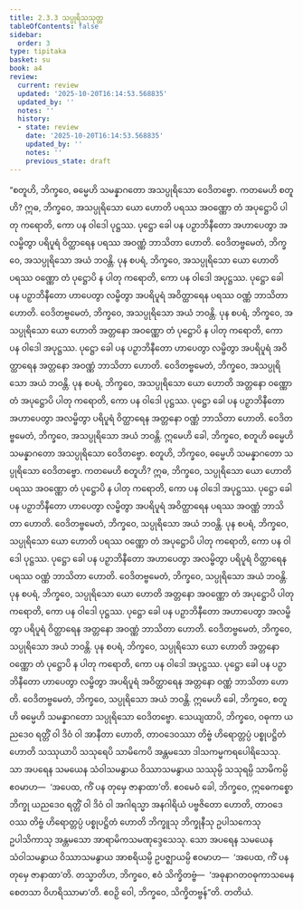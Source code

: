 ```yaml
---
title: 2.3.3 သပ္ပုရိသသုတ္တ
tableOfContents: false
sidebar:
  order: 3
type: tipitaka
basket: su
book: a4
review:
  current: review
  updated: '2025-10-20T16:14:53.568835'
  updated_by: ''
  notes: ''
  history:
  - state: review
    date: '2025-10-20T16:14:53.568835'
    updated_by: ''
    notes: ''
    previous_state: draft
---
```



<DynamicBreadcrumb />


<ReviewStatus review={frontmatter.review} showDetails={true} />

<HypothesisAnnotation frontmatter={frontmatter} />

<Division number="73" book="a4" e="ch" v="15" p="389">

<Paragraph number="527" book="a4">
“စတူဟိ, ဘိက္ခဝေ, ဓမ္မေဟိ သမန္နာဂတော အသပ္ပုရိသော ဝေဒိတဗ္ဗော. ကတမေဟိ စတူဟိ? ဣဓ, ဘိက္ခဝေ, အသပ္ပုရိသော ယော ဟောတိ ပရဿ အဝဏ္ဏော တံ အပုဋ္ဌောပိ ပါတု ကရောတိ, ကော ပန ဝါဒေါ ပုဋ္ဌဿ. ပုဋ္ဌော ခေါ ပန ပဉှာဘိနီတော အဟာပေတွာ အလမ္ဗိတွာ ပရိပူရံ ဝိတ္ထာရေန ပရဿ အဝဏ္ဏံ ဘာသိတာ ဟောတိ. ဝေဒိတဗ္ဗမေတံ, ဘိက္ခဝေ, အသပ္ပုရိသော အယံ ဘဝန္တိ.
</Paragraph>

<Paragraph number="528" book="a4">
ပုန စပရံ, ဘိက္ခဝေ, အသပ္ပုရိသော ယော ဟောတိ ပရဿ ဝဏ္ဏော တံ ပုဋ္ဌောပိ န ပါတု ကရောတိ, ကော ပန ဝါဒေါ အပုဋ္ဌဿ. ပုဋ္ဌော ခေါ ပန ပဉှာဘိနီတော ဟာပေတွာ လမ္ဗိတွာ အပရိပူရံ အဝိတ္ထာရေန ပရဿ ဝဏ္ဏံ ဘာသိတာ ဟောတိ. ဝေဒိတဗ္ဗမေတံ, ဘိက္ခဝေ, အသပ္ပုရိသော အယံ ဘဝန္တိ.
</Paragraph>

<Paragraph number="529" book="a4">
ပုန စပရံ, ဘိက္ခဝေ, အသပ္ပုရိသော ယော ဟောတိ အတ္တနော အဝဏ္ဏော တံ ပုဋ္ဌောပိ န ပါတု ကရောတိ, ကော ပန ဝါဒေါ အပုဋ္ဌဿ. ပုဋ္ဌော ခေါ ပန ပဉှာဘိနီတော ဟာပေတွာ လမ္ဗိတွာ အပရိပူရံ အဝိတ္ထာရေန အတ္တနော အဝဏ္ဏံ ဘာသိတာ ဟောတိ. ဝေဒိတဗ္ဗမေတံ, ဘိက္ခဝေ, အသပ္ပုရိသော အယံ ဘဝန္တိ.
</Paragraph>

<Paragraph number="530" book="a4">
ပုန စပရံ, ဘိက္ခဝေ, အသပ္ပုရိသော ယော ဟောတိ အတ္တနော ဝဏ္ဏော တံ အပုဋ္ဌောပိ ပါတု ကရောတိ, ကော ပန ဝါဒေါ ပုဋ္ဌဿ. ပုဋ္ဌော ခေါ ပန ပဉှာဘိနီတော အဟာပေတွာ အလမ္ဗိတွာ ပရိပူရံ ဝိတ္ထာရေန အတ္တနော ဝဏ္ဏံ ဘာသိတာ ဟောတိ. ဝေဒိတဗ္ဗမေတံ, ဘိက္ခဝေ, အသပ္ပုရိသော အယံ ဘဝန္တိ. ဣမေဟိ ခေါ, ဘိက္ခဝေ, စတူဟိ ဓမ္မေဟိ သမန္နာဂတော အသပ္ပုရိသော ဝေဒိတဗ္ဗော.
</Paragraph>

<Paragraph number="531" book="a4">
စတူဟိ, ဘိက္ခဝေ, ဓမ္မေဟိ သမန္နာဂတော သပ္ပုရိသော ဝေဒိတဗ္ဗော. ကတမေဟိ စတူဟိ? ဣဓ, ဘိက္ခဝေ, သပ္ပုရိသော ယော ဟောတိ ပရဿ အဝဏ္ဏော တံ ပုဋ္ဌောပိ န ပါတု ကရောတိ, ကော ပန ဝါဒေါ အပုဋ္ဌဿ. ပုဋ္ဌော ခေါ ပန ပဉှာဘိနီတော ဟာပေတွာ လမ္ဗိတွာ အပရိပူရံ အဝိတ္ထာရေန ပရဿ အဝဏ္ဏံ ဘာသိတာ ဟောတိ. ဝေဒိတဗ္ဗမေတံ, ဘိက္ခဝေ, သပ္ပုရိသော အယံ ဘဝန္တိ.
</Paragraph>

<Paragraph number="532" book="a4">
ပုန စပရံ, ဘိက္ခဝေ, သပ္ပုရိသော ယော ဟောတိ ပရဿ ဝဏ္ဏော တံ အပုဋ္ဌောပိ ပါတု ကရောတိ, ကော ပန ဝါဒေါ ပုဋ္ဌဿ. ပုဋ္ဌော ခေါ ပန ပဉှာဘိနီတော အဟာပေတွာ အလမ္ဗိတွာ ပရိပူရံ ဝိတ္ထာရေန ပရဿ ဝဏ္ဏံ ဘာသိတာ ဟောတိ. ဝေဒိတဗ္ဗမေတံ, ဘိက္ခဝေ, သပ္ပုရိသော အယံ ဘဝန္တိ.
</Paragraph>

<Paragraph number="533" book="a4">
ပုန စပရံ, ဘိက္ခဝေ, သပ္ပုရိသော ယော ဟောတိ အတ္တနော အဝဏ္ဏော တံ အပုဋ္ဌောပိ ပါတု ကရောတိ, ကော ပန ဝါဒေါ ပုဋ္ဌဿ. ပုဋ္ဌော ခေါ ပန ပဉှာဘိနီတော အဟာပေတွာ အလမ္ဗိတွာ ပရိပူရံ ဝိတ္ထာရေန အတ္တနော အဝဏ္ဏံ ဘာသိတာ ဟောတိ. ဝေဒိတဗ္ဗမေတံ, ဘိက္ခဝေ, သပ္ပုရိသော အယံ ဘဝန္တိ.
</Paragraph>

<Paragraph number="534" book="a4">
ပုန စပရံ, ဘိက္ခဝေ, သပ္ပုရိသော ယော ဟောတိ အတ္တနော ဝဏ္ဏော တံ ပုဋ္ဌောပိ န ပါတု ကရောတိ, ကော ပန ဝါဒေါ အပုဋ္ဌဿ. ပုဋ္ဌော ခေါ ပန ပဉှာဘိနီတော ဟာပေတွာ လမ္ဗိတွာ အပရိပူရံ အဝိတ္ထာရေန အတ္တနော ဝဏ္ဏံ ဘာသိတာ ဟောတိ. ဝေဒိတဗ္ဗမေတံ, ဘိက္ခဝေ, သပ္ပုရိသော အယံ ဘဝန္တိ. ဣမေဟိ ခေါ, ဘိက္ခဝေ, စတူဟိ ဓမ္မေဟိ သမန္နာဂတော သပ္ပုရိသော ဝေဒိတဗ္ဗော.
</Paragraph>

<Paragraph number="535" book="a4">
သေယျထာပိ, ဘိက္ခဝေ, ဝဓုကာ ယညဒေဝ ရတ္တိံ ဝါ ဒိဝံ ဝါ အာနီတာ ဟောတိ, တာဝဒေဝဿာ တိဗ္ဗံ ဟိရောတ္တပ္ပံ ပစ္စုပဋ္ဌိတံ ဟောတိ သဿုယာပိ သသုရေပိ သာမိကေပိ အန္တမသော ဒါသကမ္မကရပေါရိသေသု. သာ အပရေန သမယေန သံဝါသမနွာယ ဝိဿာသမနွာယ သဿုမ္ပိ သသုရမ္ပိ သာမိကမ္ပိ ဧဝမာဟ—  ‘အပေထ, ကိံ ပန တုမှေ ဇာနာထာ’တိ. ဧဝမေဝံ ခေါ, ဘိက္ခဝေ, ဣဓေကစ္စော ဘိက္ခု ယညဒေဝ ရတ္တိံ ဝါ ဒိဝံ ဝါ အဂါရသ္မာ အနဂါရိယံ ပဗ္ဗဇိတော ဟောတိ, တာဝဒေဝဿ တိဗ္ဗံ ဟိရောတ္တပ္ပံ ပစ္စုပဋ္ဌိတံ ဟောတိ ဘိက္ခူသု ဘိက္ခုနီသု ဥပါသကေသု ဥပါသိကာသု အန္တမသော အာရာမိကသမဏုဒ္ဒေသေသု. သော အပရေန သမယေန သံဝါသမနွာယ ဝိဿာသမနွာယ အာစရိယမ္ပိ ဥပဇ္ဈာယမ္ပိ ဧဝမာဟ—  ‘အပေထ, ကိံ ပန တုမှေ ဇာနာထာ’တိ. တသ္မာတိဟ, ဘိက္ခဝေ, ဧဝံ သိက္ခိတဗ္ဗံ—  ‘အဓုနာဂတဝဓုကာသမေန စေတသာ ဝိဟရိဿာမာ’တိ. ဧဝဉှိ ဝေါ, ဘိက္ခဝေ, သိက္ခိတဗ္ဗန်”တိ.

</Paragraph>
</Division>

<Paragraph number="536" type="center" book="a4">
တတိယံ.
</Paragraph>